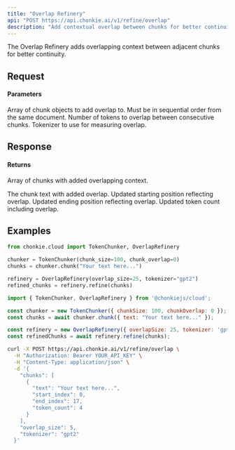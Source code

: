 ```yaml
---
title: "Overlap Refinery"
api: "POST https://api.chonkie.ai/v1/refine/overlap"
description: "Add contextual overlap between chunks for better continuity"
---
```


The Overlap Refinery adds overlapping context between adjacent chunks for better continuity.

## Request

#### Parameters

<ParamField path="chunks" type="array" required>
  Array of chunk objects to add overlap to. Must be in sequential order from the same document.
</ParamField>

<ParamField path="overlap_size" type="integer" default="128">
  Number of tokens to overlap between consecutive chunks.
</ParamField>

<ParamField path="tokenizer" type="string" default="gpt2">
  Tokenizer to use for measuring overlap.
</ParamField>

## Response

#### Returns

Array of chunks with added overlapping context.

<ResponseField name="text" type="string">
  The chunk text with added overlap.
</ResponseField>

<ResponseField name="start_index" type="integer">
  Updated starting position reflecting overlap.
</ResponseField>

<ResponseField name="end_index" type="integer">
  Updated ending position reflecting overlap.
</ResponseField>

<ResponseField name="token_count" type="integer">
  Updated token count including overlap.
</ResponseField>

## Examples

<CodeGroup>

```python Python
from chonkie.cloud import TokenChunker, OverlapRefinery

chunker = TokenChunker(chunk_size=100, chunk_overlap=0)
chunks = chunker.chunk("Your text here...")

refinery = OverlapRefinery(overlap_size=25, tokenizer="gpt2")
refined_chunks = refinery.refine(chunks)
```

```javascript JavaScript
import { TokenChunker, OverlapRefinery } from '@chonkiejs/cloud';

const chunker = new TokenChunker({ chunkSize: 100, chunkOverlap: 0 });
const chunks = await chunker.chunk({ text: "Your text here..." });

const refinery = new OverlapRefinery({ overlapSize: 25, tokenizer: 'gpt2' });
const refinedChunks = await refinery.refine(chunks);
```

```bash cURL
curl -X POST https://api.chonkie.ai/v1/refine/overlap \
  -H "Authorization: Bearer YOUR_API_KEY" \
  -H "Content-Type: application/json" \
  -d '{
    "chunks": [
      {
        "text": "Your text here...",
        "start_index": 0,
        "end_index": 17,
        "token_count": 4
      }
    ],
    "overlap_size": 5,
    "tokenizer": "gpt2"
  }'
```

</CodeGroup>
